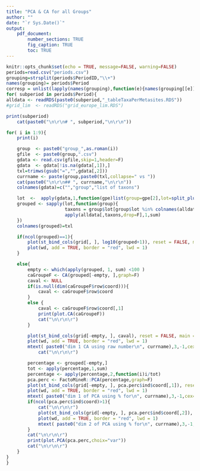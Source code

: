```yaml
---
title: "PCA & CA for all Groups"
author: ""
date: "`r Sys.Date()`"
output: 
    pdf_document:
        number_sections: TRUE
        fig_caption: TRUE
        toc: TRUE                   
---
```


```r
knitr::opts_chunk$set(echo = TRUE, message=FALSE, warning=FALSE)
periods=read.csv("periods.csv")
grouping=strsplit(periods$PeriodID,"\\+")
names(grouping)= periods$Period
corresp = unlist(lapply(names(grouping),function(e){names(grouping[[e]])=grouping[[e]];grouping[[e]][]=e;grouping[[e]]}))
for( subperiod in periods$Period){
alldata <- readRDS(paste0(subperiod,"_tableTaxaPerMetasites.RDS"))
#grid_lim  <- readRDS("grid_europe_lim.RDS")

print(subperiod)
    cat(paste0("\n\r\n# ", subperiod,"\n\r\n"))

for( i in 1:9){
    print(i)

    group  <- paste0("group_",as.roman(i))
    gfile  <- paste0(group,".csv")
    gdata <- read.csv(gfile,skip=1,header=F)
    gdata  <- gdata[!is.na(gdata[,1]),]
    txl=trimws(gsub("=","",gdata[,2]))
    currname <- paste(group,paste0(txl,collapse=" vs "))
    cat(paste0("\n\r\n## ", currname,"\n\r\n"))
    colnames(gdata)=c("","group","list of taxons")

    lot  <-  apply(gdata,1,function(gpe)list(group=gpe[2],lot=split_plus(gpe[3])))
    grouped <- sapply(lot,function(group){
                      taxons = group$lot[group$lot %in% colnames(alldata)]
                      apply(alldata[,taxons,drop=F],1,sum)
    })
    colnames(grouped)=txl

    if(ncol(grouped)==1){
        plot(st_bind_cols(grid[, ], log10(grouped+1)), reset = FALSE, main = paste("distribution of ", currname))
        plot(wd, add = TRUE, border = "red", lwd = 1)
    }

    else{
        empty <- which(apply(grouped, 1, sum) <100 )
        caGroupeF <- CA(grouped[-empty, ],graph=F)
        caval <- NULL
        if(is.null(dim(caGroupeF$row$coord))){
            caval <- caGroupeF$row$coord
        }
        else {
            caval <- caGroupeF$row$coord[,1]
            print(plot.CA(caGroupeF))
            cat("\n\r\n\r")
        }

        plot(st_bind_cols(grid[-empty, ], caval), reset = FALSE, main = NULL)
        plot(wd, add = TRUE, border = "red", lwd = 1)
        mtext( paste0("dim 1 CA using raw number\n", currname),3,-1,cex=.8,font=2)
            cat("\n\r\n\r")

        percentage <- grouped[-empty,]
        tot <- apply(percentage,1,sum)
        percentage <- apply(percentage,2,function(i)i/tot)
        pca.perc <- FactoMineR::PCA(percentage,graph=F)
        plot(st_bind_cols(grid[-empty, ], pca.perc$ind$coord[,1]), reset = FALSE, main = NULL)
        plot(wd, add = TRUE, border = "red", lwd = 1)
        mtext( paste0("dim 1 of PCA using % for\n", currname),3,-1,cex=.8,font=2)
        if(ncol(pca.perc$ind$coord)>1){
            cat("\n\r\n\r")
            plot(st_bind_cols(grid[-empty, ], pca.perc$ind$coord[,2]), reset = FALSE, main = NULL)
            plot(wd, add = TRUE, border = "red", lwd = 1)
            mtext( paste0("dim 2 of PCA using % for\n", currname),3,-1,cex=.8,font=2)
        }
        cat("\n\r\n\r")
        print(plot.PCA(pca.perc,choix="var"))
        cat("\n\r\n\r")
    }
}
}
```


